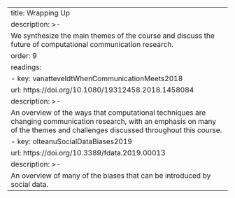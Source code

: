 ---
title: Wrapping Up
description: >-
  We synthesize the main themes of the course and discuss the future of computational communication research.
order: 9
readings:
- key: vanatteveldtWhenCommunicationMeets2018
  url: https://doi.org/10.1080/19312458.2018.1458084
  description: >-
    An overview of the ways that computational techniques are changing communication research, with an emphasis on many of the themes and challenges discussed throughout this course.
- key: olteanuSocialDataBiases2019
  url: https://doi.org/10.3389/fdata.2019.00013
  description: >-
    An overview of many of the biases that can be introduced by social data.
---